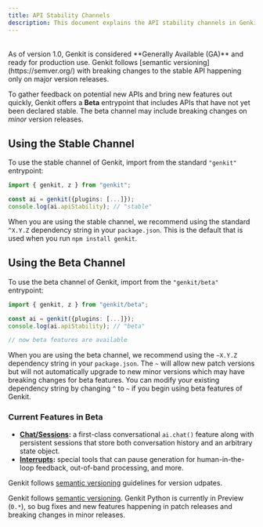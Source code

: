 ```yaml
---
title: API Stability Channels
description: This document explains the API stability channels in Genkit, including stable and beta versions, and how to use them.
---
```


<div style="display: flex; justify-content: space-between; align-items: center; gap: 1rem; margin: 1rem 0 1rem 0;">
  <LanguageSelector />
  <CopyMarkdownButton />
</div>

<LanguageContent lang="js">
As of version 1.0, Genkit is considered **Generally Available (GA)** and ready
for production use. Genkit follows [semantic versioning](https://semver.org/)
with breaking changes to the stable API happening only on major version
releases.

To gather feedback on potential new APIs and bring new features out quickly,
Genkit offers a **Beta** entrypoint that includes APIs that have not yet
been declared stable. The beta channel may include breaking changes on
_minor_ version releases.

## Using the Stable Channel

To use the stable channel of Genkit, import from the standard
`"genkit"` entrypoint:

```ts
import { genkit, z } from "genkit";

const ai = genkit({plugins: [...]});
console.log(ai.apiStability); // "stable"
```

When you are using the stable channel, we recommend using the standard `^X.Y.Z`
dependency string in your `package.json`. This is the default that is used when
you run `npm install genkit`.

## Using the Beta Channel

To use the beta channel of Genkit, import from the `"genkit/beta"` entrypoint:

```ts
import { genkit, z } from "genkit/beta";

const ai = genkit({plugins: [...]});
console.log(ai.apiStability); // "beta"

// now beta features are available
```

When you are using the beta channel, we recommend using the `~X.Y.Z` dependency
string in your `package.json`. The `~` will allow new patch versions but will
not automatically upgrade to new minor versions which may have breaking changes
for beta features. You can modify your existing dependency string by changing
`^` to `~` if you begin using beta features of Genkit.

### Current Features in Beta

- **[Chat/Sessions](/docs/chat):** a first-class conversational `ai.chat()` feature
  along with persistent sessions that store both conversation history and an
  arbitrary state object.
- **[Interrupts](/docs/interrupts):** special tools that can pause generation for
  human-in-the-loop feedback, out-of-band processing, and more.

</LanguageContent>

<LanguageContent lang="go">

Genkit follows [semantic versioning](https://semver.org/) guidelines for version udpates.

</LanguageContent>

<LanguageContent lang="python">

Genkit follows [semantic versioning](https://semver.org/). Genkit Python is currently in Preview (`0.*`),
so bug fixes and new features happening in patch releases and breaking changes in minor releases.

</LanguageContent>
